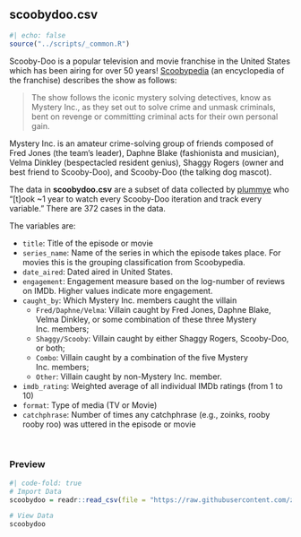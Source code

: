 ## scoobydoo.csv {-}

```r
#| echo: false
source("../scripts/_common.R")
```

Scooby-Doo is a popular television and movie franchise in the United States which has been airing for over 50 years!  [Scoobypedia](https://scoobydoo.fandom.com/wiki/Scoobypedia) (an encyclopedia of the franchise) describes the show as follows:

> The show follows the iconic mystery solving detectives, know as Mystery Inc., as they set out to solve crime and unmask criminals, bent on revenge or committing criminal acts for their own personal gain. 

Mystery Inc. is an amateur crime-solving group of friends composed of Fred Jones (the team's leader), Daphne Blake (fashionista and musician), Velma Dinkley (bespectacled resident genius), Shaggy Rogers (owner and best friend to Scooby-Doo), and Scooby-Doo (the talking dog mascot). 

The data in **scoobydoo.csv** are a subset of data collected by [plummye](https://www.kaggle.com/williamschooleman) who "[t]ook ~1 year to watch every Scooby-Doo iteration and track every variable." There are 372 cases in the data.

The variables are:

- `title`: Title of the episode or movie
- `series_name`: Name of the series in which the episode takes place. For movies this is the grouping classification from Scoobypedia.
- `date_aired`: Dated aired in United States.
- `engagement`: Engagement measure based on the log-number of reviews on IMDb. Higher values indicate more engagement.
- `caught_by`: Which Mystery Inc. members caught the villain
  + `Fred/Daphne/Velma`: Villain caught by Fred Jones, Daphne Blake, Velma Dinkley, or some combination of these three Mystery Inc. members; 
  + `Shaggy/Scooby`: Villain caught by either Shaggy Rogers, Scooby-Doo, or both; 
  + `Combo`: Villain caught by a combination of the five Mystery Inc. members; 
  + `Other`: Villain caught by non-Mystery Inc. member.
- `imdb_rating`: Weighted average of all individual IMDb ratings (from 1 to 10)
- `format`: Type of media (TV or Movie)
- `catchphrase`: Number of times any catchphrase (e.g., zoinks, rooby rooby roo) was uttered in the episode or movie



<br />


### Preview

```r
#| code-fold: true
# Import Data
scoobydoo = readr::read_csv(file = "https://raw.githubusercontent.com/zief0002/modeling/main/data/scoobydoo.csv")

# View Data
scoobydoo
```



<br />


